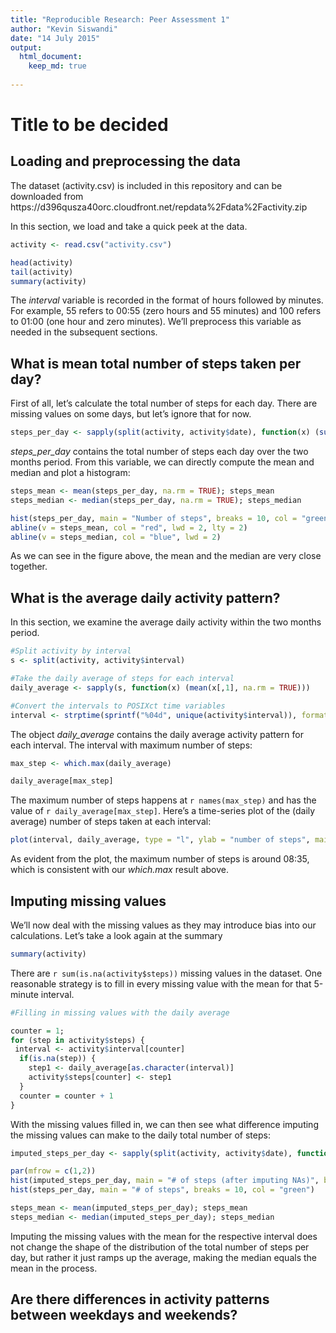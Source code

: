 ```yaml
---
title: "Reproducible Research: Peer Assessment 1"
author: "Kevin Siswandi"
date: "14 July 2015"
output: 
  html_document:
    keep_md: true
    
---
```


# Title to be decided

## Loading and preprocessing the data
  
The dataset (activity.csv) is included in this repository and can be downloaded from  
https://d396qusza40orc.cloudfront.net/repdata%2Fdata%2Factivity.zip  

In this section, we load and take a quick peek at the data.  

```r
activity <- read.csv("activity.csv")
```

```r
head(activity)
tail(activity)
summary(activity)
```

The *interval* variable is recorded in the format of hours followed by minutes. For example, 55 refers to 00:55 (zero hours and 55 minutes) and 100 refers to 01:00 (one hour and zero minutes). We'll preprocess this variable as needed in the subsequent sections.  




## What is mean total number of steps taken per day?
  
First of all, let's calculate the total number of steps for each day. There are missing values on some days, but let's ignore that for now.  

```r
steps_per_day <- sapply(split(activity, activity$date), function(x) (sum(x[, 1])))
```

*steps_per_day* contains the total number of steps each day over the two months period. From this variable, we can directly compute the mean and median and plot a histogram:  

```r
steps_mean <- mean(steps_per_day, na.rm = TRUE); steps_mean
steps_median <- median(steps_per_day, na.rm = TRUE); steps_median

hist(steps_per_day, main = "Number of steps", breaks = 10, col = "green")
abline(v = steps_mean, col = "red", lwd = 2, lty = 2)
abline(v = steps_median, col = "blue", lwd = 2)
```

As we can see in the figure above, the mean and the median are very close together.  




## What is the average daily activity pattern?

In this section, we examine the average daily activity within the two months period.

```r
#Split activity by interval
s <- split(activity, activity$interval) 

#Take the daily average of steps for each interval
daily_average <- sapply(s, function(x) (mean(x[,1], na.rm = TRUE)))

#Convert the intervals to POSIXct time variables
interval <- strptime(sprintf("%04d", unique(activity$interval)), format = "%H%M")
```

The object *daily_average* contains the daily average activity pattern for each interval. The interval with maximum number of steps:

```r
max_step <- which.max(daily_average)

daily_average[max_step]
```

The maximum number of steps happens at `r names(max_step)` and has the value of `r daily_average[max_step]`. Here's a time-series plot of the (daily average) number of steps taken at each interval:  

```r
plot(interval, daily_average, type = "l", ylab = "number of steps", main = "Daily average activity")
```

As evident from the plot, the maximum number of steps is around 08:35, which is consistent with our *which.max* result above.  




## Imputing missing values

We'll now deal with the missing values as they may introduce bias into our calculations. Let's take a look again at the summary

```r
summary(activity)
```

There are `r sum(is.na(activity$steps))` missing values in the dataset. One reasonable strategy is to fill in every missing value with the mean for that 5-minute interval.

```r
#Filling in missing values with the daily average

counter = 1;
for (step in activity$steps) {
 interval <- activity$interval[counter]
  if(is.na(step)) {
    step1 <- daily_average[as.character(interval)]
    activity$steps[counter] <- step1
  }
  counter = counter + 1
}
```

With the missing values filled in, we can then see what difference imputing the missing values can make to the daily total number of steps:

```r
imputed_steps_per_day <- sapply(split(activity, activity$date), function(x) (sum(x[, 1])))

par(mfrow = c(1,2))
hist(imputed_steps_per_day, main = "# of steps (after imputing NAs)", breaks = 10, col = "blue")
hist(steps_per_day, main = "# of steps", breaks = 10, col = "green")

steps_mean <- mean(imputed_steps_per_day); steps_mean
steps_median <- median(imputed_steps_per_day); steps_median
```

Imputing the missing values with the mean for the respective interval does not change the shape of the distribution of the total number of steps per day, but rather it just ramps up the average, making the median equals the mean in the process.

## Are there differences in activity patterns between weekdays and weekends?
